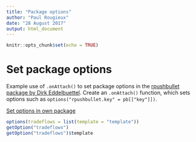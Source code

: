 ```yaml
---
title: "Package options"
author: "Paul Rougieux"
date: "28 August 2017"
output: html_document
---
```


```r
knitr::opts_chunk$set(echo = TRUE)
```


# Set package options

Example use of `.onAttach()` to set package options in the 
[rpushbullet package by Dirk Eddelbuettel](https://github.com/eddelbuettel/rpushbullet/blob/master/R/init.R).
Create an `.onAttach()` function, which sets options such as
` options("rpushbullet.key" = pb[["key"]])`.

[Set options in own package](https://stackoverflow.com/questions/30411691/auto-set-options-in-own-package)
```r
options(tradeflows = list(template = "template"))
getOption("tradeflows")
getOption("tradeflows")$template
```

